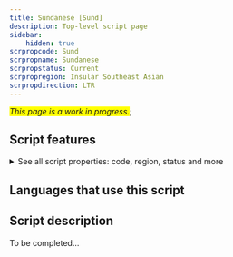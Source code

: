 ```yaml
---
title: Sundanese [Sund]
description: Top-level script page
sidebar:
    hidden: true
scrpropcode: Sund
scrpropname: Sundanese
scrpropstatus: Current
scrpropregion: Insular Southeast Asian
scrpropdirection: LTR
---
```


<span style='background-color:yellow'>_This page is a work in progress._</span>;


## Script features

<details>
<summary> See all script properties: code, region, status and more</summary>
<ScriptInfo />
</details>

## Languages that use this script

<WsList script='Sund' wsMax='5' />

## Script description

To be completed...

